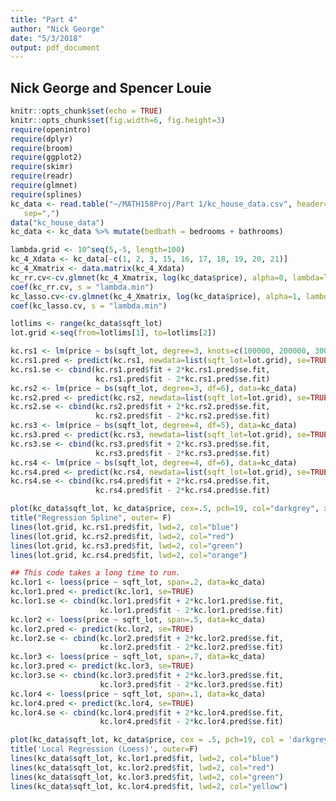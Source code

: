 ```yaml
---
title: "Part 4"
author: "Nick George"
date: "5/3/2018"
output: pdf_document
---
```

## Nick George and Spencer Louie 
```r
knitr::opts_chunk$set(echo = TRUE)
knitr::opts_chunk$set(fig.width=6, fig.height=3)
require(openintro)
require(dplyr)
require(broom)
require(ggplot2)
require(skimr)
require(readr)
require(glmnet)
require(splines)
kc_data <- read.table("~/MATH158Proj/Part 1/kc_house_data.csv", header=TRUE,
   sep=",")
data("kc_house_data")
kc_data <- kc_data %>% mutate(bedbath = bedrooms + bathrooms)

```


```r
lambda.grid <- 10^seq(5,-5, length=100)
kc_4_Xdata <- kc_data[-c(1, 2, 3, 15, 16, 17, 18, 19, 20, 21)]
kc_4_Xmatrix <- data.matrix(kc_4_Xdata)
kc_rr.cv<-cv.glmnet(kc_4_Xmatrix, log(kc_data$price), alpha=0, lambda=lambda.grid)
coef(kc_rr.cv, s = "lambda.min")
kc_lasso.cv<-cv.glmnet(kc_4_Xmatrix, log(kc_data$price), alpha=1, lambda=lambda.grid)
coef(kc_lasso.cv, s = "lambda.min")
```

```r
lotlims <- range(kc_data$sqft_lot)
lot.grid <-seq(from=lotlims[1], to=lotlims[2])

kc.rs1 <- lm(price ~ bs(sqft_lot, degree=3, knots=c(100000, 200000, 300000)), data=kc_data)
kc.rs1.pred <- predict(kc.rs1, newdata=list(sqft_lot=lot.grid), se=TRUE)
kc.rs1.se <- cbind(kc.rs1.pred$fit + 2*kc.rs1.pred$se.fit,
                   kc.rs1.pred$fit - 2*kc.rs1.pred$se.fit)
kc.rs2 <- lm(price ~ bs(sqft_lot, degree=3, df=6), data=kc_data)
kc.rs2.pred <- predict(kc.rs2, newdata=list(sqft_lot=lot.grid), se=TRUE)
kc.rs2.se <- cbind(kc.rs2.pred$fit + 2*kc.rs2.pred$se.fit,
                   kc.rs2.pred$fit - 2*kc.rs2.pred$se.fit)
kc.rs3 <- lm(price ~ bs(sqft_lot, degree=4, df=5), data=kc_data)
kc.rs3.pred <- predict(kc.rs3, newdata=list(sqft_lot=lot.grid), se=TRUE)
kc.rs3.se <- cbind(kc.rs3.pred$fit + 2*kc.rs3.pred$se.fit,
                   kc.rs3.pred$fit - 2*kc.rs3.pred$se.fit)
kc.rs4 <- lm(price ~ bs(sqft_lot, degree=4, df=6), data=kc_data)
kc.rs4.pred <- predict(kc.rs4, newdata=list(sqft_lot=lot.grid), se=TRUE)
kc.rs4.se <- cbind(kc.rs4.pred$fit + 2*kc.rs4.pred$se.fit,
                   kc.rs4.pred$fit - 2*kc.rs4.pred$se.fit)

```

```r
plot(kc_data$sqft_lot, kc_data$price, cex=.5, pch=19, col="darkgrey", xlab="Squarefoot Living", ylab="Price", xlim=lotlims)
title("Regression Spline", outer= F)
lines(lot.grid, kc.rs1.pred$fit, lwd=2, col="blue")
lines(lot.grid, kc.rs2.pred$fit, lwd=2, col="red")
lines(lot.grid, kc.rs3.pred$fit, lwd=2, col="green")
lines(lot.grid, kc.rs4.pred$fit, lwd=2, col="orange")


```

```r
## This code takes a long time to run. 
kc.lor1 <- loess(price ~ sqft_lot, span=.2, data=kc_data)
kc.lor1.pred <- predict(kc.lor1, se=TRUE)
kc.lor1.se <- cbind(kc.lor1.pred$fit + 2*kc.lor1.pred$se.fit,
                    kc.lor1.pred$fit - 2*kc.lor1.pred$se.fit)
kc.lor2 <- loess(price ~ sqft_lot, span=.5, data=kc_data)
kc.lor2.pred <- predict(kc.lor2, se=TRUE)
kc.lor2.se <- cbind(kc.lor2.pred$fit + 2*kc.lor2.pred$se.fit,
                    kc.lor2.pred$fit - 2*kc.lor2.pred$se.fit)
kc.lor3 <- loess(price ~ sqft_lot, span=.7, data=kc_data)
kc.lor3.pred <- predict(kc.lor3, se=TRUE)
kc.lor3.se <- cbind(kc.lor3.pred$fit + 2*kc.lor3.pred$se.fit,
                    kc.lor3.pred$fit - 2*kc.lor3.pred$se.fit)
kc.lor4 <- loess(price ~ sqft_lot, span=.1, data=kc_data)
kc.lor4.pred <- predict(kc.lor4, se=TRUE)
kc.lor4.se <- cbind(kc.lor4.pred$fit + 2*kc.lor4.pred$se.fit,
                    kc.lor4.pred$fit - 2*kc.lor4.pred$se.fit)
```

```r
plot(kc_data$sqft_lot, kc_data$price, cex = .5, pch=19, col = 'darkgrey', xlab = 'Squarefoot Living', ylab='Price', xlim=lotlims)
title('Local Regression (Loess)', outer=F)
lines(kc_data$sqft_lot, kc.lor1.pred$fit, lwd=2, col="blue")
lines(kc_data$sqft_lot, kc.lor2.pred$fit, lwd=2, col="red")
lines(kc_data$sqft_lot, kc.lor3.pred$fit, lwd=2, col="green")
lines(kc_data$sqft_lot, kc.lor4.pred$fit, lwd=2, col="yellow")

```

